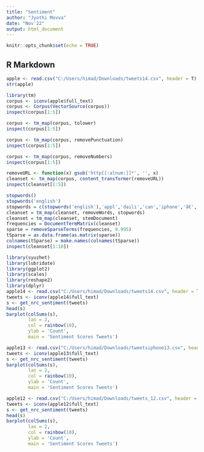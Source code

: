 ---
title: "Sentiment"
author: "Jyothi Movva"
date: "Nov'22"
output: html_document
---
```{r setup, include=FALSE}
knitr::opts_chunk$set(echo = TRUE)
```

## R Markdown



```{r}
apple <- read.csv("C:/Users/himad/Downloads/tweets14.csv", header = T)
str(apple)
```
```{r}
library(tm)
corpus <- iconv(apple$full_text)
corpus <- Corpus(VectorSource(corpus))
inspect(corpus[1:5])
```
```{r}
corpus <- tm_map(corpus, tolower)
inspect(corpus[1:5])
```
```{r}
corpus <- tm_map(corpus, removePunctuation)
inspect(corpus[1:5])
```
```{r}
corpus <- tm_map(corpus, removeNumbers)
inspect(corpus[1:5])
```

```{r}
removeURL <- function(x) gsub('http[[:alnum:]]*', '', x)
cleanset <- tm_map(corpus, content_transformer(removeURL))
inspect(cleanset[1:5])
```
```{r}
stopwords()
stopwords('english')
stopwords = c(stopwords('english'),'appl','daili','can','iphone','â€','â','iphon','pro','take','new','got','max','phone','will','aapl','just','appl','get','via')
cleanset = tm_map(cleanset, removeWords, stopwords)
cleanset = tm_map(cleanset, stemDocument)
frequencies = DocumentTermMatrix(cleanset)
sparse = removeSparseTerms(frequencies, 0.995)
tSparse = as.data.frame(as.matrix(sparse))
colnames(tSparse) = make.names(colnames(tSparse))
inspect(cleanset[1:10])
```

```{r}
library(syuzhet)
library(lubridate)
library(ggplot2)
library(scales)
library(reshape2)
library(dplyr)
apple14 <- read.csv("C:/Users/himad/Downloads/tweets14.csv", header = T)
tweets <- iconv(apple14$full_text)
s <- get_nrc_sentiment(tweets)
head(s)
barplot(colSums(s),
        las = 2,
        col = rainbow(10),
        ylab = 'Count',
        main = 'Sentiment Scores Tweets')
```
```{r}

apple13 <- read.csv("C:/Users/himad/Downloads/tweetsiphone13.csv", header = T)
tweets <- iconv(apple13$full_text)
s <- get_nrc_sentiment(tweets)
barplot(colSums(s),
        las = 2,
        col = rainbow(10),
        ylab = 'Count',
        main = 'Sentiment Scores Tweets')
```



```{r}

apple12 <- read.csv("C:/Users/himad/Downloads/tweets_12.csv", header = T)
tweets <- iconv(apple12$full_text)
s <- get_nrc_sentiment(tweets)
head(s)
barplot(colSums(s),
        las = 2,
        col = rainbow(10),
        ylab = 'Count',
        main = 'Sentiment Scores Tweets')
```

